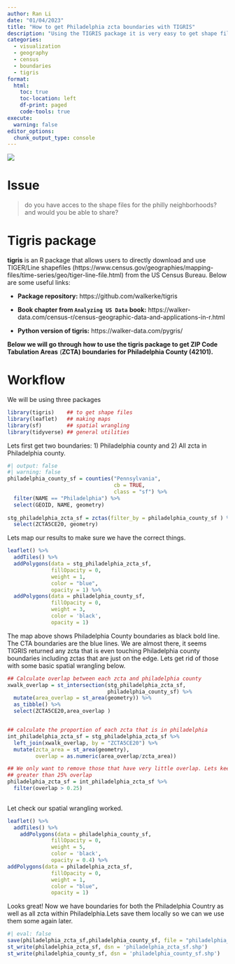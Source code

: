 ```yaml
---
author: Ran Li
date: "01/04/2023"
title: "How to get Philadelphia zcta boundaries with TIGRIS"
description: "Using the TIGRIS package it is very easy to get shape files and use them quickly for analysis."
categories:
  - visualization 
  - geography
  - census
  - boundaries
  - tigris
format: 
  html:
    toc: true
    toc-location: left
    df-print: paged
    code-tools: true
execute: 
  warning: false
editor_options: 
  chunk_output_type: console
---
```


![](images/tigris.png){fig-align="center"}

# Issue

> do you have acces to the shape files for the philly neighborhoods? and would you be able to share?

# Tigris package

**tigris** is an R package that allows users to directly download and use TIGER/Line shapefiles (https://www.census.gov/geographies/mapping-files/time-series/geo/tiger-line-file.html) from the US Census Bureau. Below are some useful links:

-   **Package repository:** https://github.com/walkerke/tigris

-   **Book chapter from `Analyzing US Data`** **book:** https://walker-data.com/census-r/census-geographic-data-and-applications-in-r.html

-   **Python version of tigris:** https://walker-data.com/pygris/

**Below we will go through how to use the tigris package to get ZIP Code Tabulation Areas** (**ZCTA) boundaries for Philadelphia County (42101).**

# Workflow

We will be using three packages

```r
library(tigris)    ## to get shape files
library(leaflet)   ## making maps
library(sf)        ## spatial wrangling
library(tidyverse) ## general utilities
```

Lets first get two boundaries: 1) Philadelphia county and 2) All zcta in Philadelphia county.

```r
#| output: false
#| warning: false
philadelphia_county_sf = counties("Pennsylvania", 
                                  cb = TRUE,
                                  class = "sf") %>% 
  filter(NAME == "Philadelphia") %>% 
  select(GEOID, NAME, geometry)
  
stg_philadelphia_zcta_sf = zctas(filter_by = philadelphia_county_sf ) %>% 
  select(ZCTA5CE20, geometry)
```

Lets map our results to make sure we have the correct things.

```r
leaflet() %>% 
  addTiles() %>%
  addPolygons(data = stg_philadelphia_zcta_sf,
              fillOpacity = 0,
              weight = 1,
              color = "blue",
              opacity = 1) %>% 
  addPolygons(data = philadelphia_county_sf,
              fillOpacity = 0,
              weight = 3,
              color = 'black',
              opacity = 1) 
```

The map above shows Philadelphia County boundaries as black bold line. The CTA boundaries are the blue lines. We are almost there, it seems TIGRIS returned any zcta that is even touching Philadelphia county boundaries including zctas that are just on the edge. Lets get rid of those with some basic spatial wrangling below.

```r


## Calculate overlap between each zcta and philadelphia county
xwalk_overlap = st_intersection(stg_philadelphia_zcta_sf,
                                philadelphia_county_sf) %>% 
  mutate(area_overlap = st_area(geometry)) %>% 
  as_tibble() %>% 
  select(ZCTA5CE20,area_overlap )


## calculate the proportion of each zcta that is in philadelphia
int_philadelphia_zcta_sf = stg_philadelphia_zcta_sf %>% 
  left_join(xwalk_overlap, by = "ZCTA5CE20") %>% 
  mutate(zcta_area = st_area(geometry),
         overlap = as.numeric(area_overlap/zcta_area)) 

## We only want to remove those that have very little overlap. Lets keep anything with 
## greater than 25% overlap
philadelphia_zcta_sf = int_philadelphia_zcta_sf %>% 
  filter(overlap > 0.25)
  

```

Let check our spatial wrangling worked.

```r
leaflet() %>% 
  addTiles() %>%
    addPolygons(data = philadelphia_county_sf,
              fillOpacity = 0,
              weight = 5,
              color = 'black',
              opacity = 0.4) %>% 
addPolygons(data = philadelphia_zcta_sf,
              fillOpacity = 0,
              weight = 1,
              color = "blue",
              opacity = 1) 

```

Looks great! Now we have boundaries for both the Philadelphia Country as well as all zcta within Philadelphia.Lets save them locally so we can we use them some again later. 

```r
#| eval: false
save(philadelphia_zcta_sf,philadelphia_county_sf, file = "philadelphia_boundaries.rdata")
st_write(philadelphia_zcta_sf, dsn = 'philadelphia_zcta_sf.shp')
st_write(philadelphia_county_sf, dsn = 'philadelphia_county_sf.shp')
```